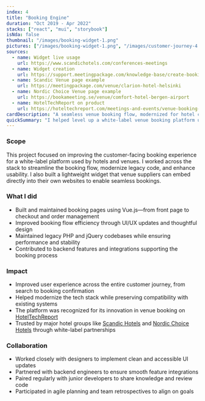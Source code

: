 ```yaml
---
index: 4
title: "Booking Engine"
duration: "Oct 2019 - Apr 2022"
stacks: ["react", "mui", "storybook"]
isNda: false
thumbnail: "/images/booking-widget-1.png"
pictures: ["/images/booking-widget-1.png", "/images/customer-journey-4.png", "/images/customer-journey-5.png", "/images/customer-journey-6.png", "/images/customer-journey-7.png"]
sources:
  - name: Widget live usage
    url: https://www.scandichotels.com/conferences-meetings
  - name: Widget creation
    url: https://support.meetingpackage.com/knowledge-base/create-booking-engine
  - name: Scandic Venue page example
    url: https://meetingpackage.com/venue/clarion-hotel-helsinki
  - name: Nordic Choice Venue page example
    url: https://bookameeting.se/venue/comfort-hotel-bergen-airport
  - name: HotelTechReport on product
    url: https://hoteltechreport.com/meetings-and-events/venue-booking-platforms/meetingpackagecom-booking-engine
cardDescription: "A seamless venue booking flow, modernized for hotel chains across Europe."
quickSummary: "I helped level up a white-label venue booking platform used by hotel chains across Europe. From frontend polish to backend support, I worked to improve the customer journey and modernize the tech behind it."
---
```

### Scope

This project focused on improving the customer-facing booking experience for a white-label platform used by hotels and venues. I worked across the stack to streamline the booking flow, modernize legacy code, and enhance usability. I also built a lightweight widget that venue suppliers can embed directly into their own websites to enable seamless bookings.

### What I did

- Built and maintained booking pages using Vue.js—from front page to checkout and order management
- Improved booking flow efficiency through UI/UX updates and thoughtful design
- Maintained legacy PHP and jQuery codebases while ensuring performance and stability
- Contributed to backend features and integrations supporting the booking process

### Impact

- Improved user experience across the entire customer journey, from search to booking confirmation
- Helped modernize the tech stack while preserving compatibility with existing systems
- The platform was recognized for its innovation in venue booking on [HotelTechReport](https://hoteltechreport.com/meetings-and-events/venue-booking-platforms/meetingpackagecom-booking-engine)
- Trusted by major hotel groups like [Scandic Hotels](https://www.scandichotels.fi/) and [Nordic Choice Hotels](https://www.nordicchoicehotels.com/) through white-label partnerships

### Collaboration

- Worked closely with designers to implement clean and accessible UI updates
- Partnered with backend engineers to ensure smooth feature integrations
- Paired regularly with junior developers to share knowledge and review code
- Participated in agile planning and team retrospectives to align on goals
